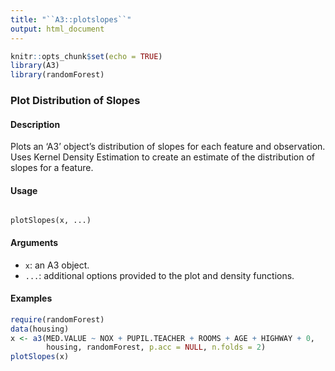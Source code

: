 ---
title: "``A3::plotslopes``"
output: html_document
---

```{r setup, include=FALSE}
knitr::opts_chunk$set(echo = TRUE)
library(A3)
library(randomForest)
```

###  Plot Distribution of Slopes

#### Description
Plots an 'A3' object's distribution of slopes for each feature and observation. Uses Kernel Density Estimation to create an estimate of the distribution of slopes for a feature.

#### Usage 
<pre><code>
plotSlopes(x, ...)
</code></pre>

#### Arguments 
* ``x``: an A3 object.
* ``...``: additional options provided to the plot and density functions.

#### Examples 

```{r}
require(randomForest)
data(housing)
x <- a3(MED.VALUE ~ NOX + PUPIL.TEACHER + ROOMS + AGE + HIGHWAY + 0,
        housing, randomForest, p.acc = NULL, n.folds = 2)
plotSlopes(x)
```
